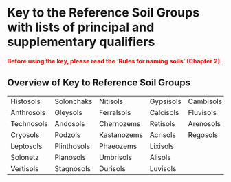 # Key to the Reference Soil Groups with lists of principal and supplementary qualifiers

[**Before using the key, please read the 'Rules for naming soils' (Chapter 2).**]{style="color:red"}

## Overview of Key to Reference Soil Groups

|             |             |              |            |            |
|-------------|-------------|--------------|------------|------------|
| Histosols   | Solonchaks  | Nitisols     | Gypsisols  | Cambisols  |
| Anthrosols  | Gleysols    | Ferralsols   | Calcisols  | Fluvisols  |
| Technosols  | Andosols    | Chernozems   | Retisols   | Arenosols  |
| Cryosols    | Podzols     | Kastanozems  | Acrisols   | Regosols   |
| Leptosols   | Plinthosols | Phaeozems    | Lixisols   |            |
| Solonetz    | Planosols   | Umbrisols    | Alisols    |            |
| Vertisols   | Stagnosols  | Durisols     | Luvisols   |            |
